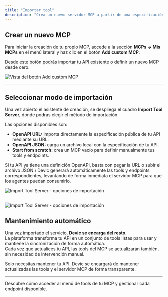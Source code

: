 ```yaml
---
title: "Importar tool"
description: "Crea un nuevo servidor MCP a partir de una especificación OpenAPI o desde cero."
---
```


## Crear un nuevo MCP

Para iniciar la creación de tu propio MCP, accede a la sección **MCPs → Mis MCPs** en el menú lateral y haz clic en el botón **Add custom MCP**.

<Card title="Añadir un MCP personalizado" icon="plus" horizontal>
  Desde este botón podrás importar tu API existente o definir un nuevo MCP desde cero.
</Card>

![Vista del botón Add custom MCP](/add-custom-mcp.png)

---

## Seleccionar modo de importación

Una vez abierto el asistente de creación, se despliega el cuadro **Import Tool Server**, donde podrás elegir el método de importación.

Las opciones disponibles son:

- **OpenAPI URL:** importa directamente la especificación pública de tu API mediante su URL.
- **OpenAPI JSON:** carga un archivo local con la especificación de tu API.
- **Start from scratch:** crea un MCP vacío para definir manualmente tus tools y endpoints.

<Card title="Importar desde OpenAPI" icon="link">
  Si tu API ya tiene una definición OpenAPI, basta con pegar la URL o subir el archivo JSON.\
  Devic generará automáticamente las tools y endpoints correspondientes, levantando de forma inmediata el servidor MCP para que los agentes puedan consumirlo.
</Card>

![Import Tool Server - opciones de importación](/import-tool.png)

## 

![Import Tool Server - opciones de importación](/import-options.png)

## Mantenimiento automático

Una vez importado el servicio, **Devic se encarga del resto**.\
La plataforma transforma tu API en un conjunto de tools listas para usar y mantiene la sincronización de forma automática.\
Cada vez que actualices tu API, las tools del MCP se actualizarán también, sin necesidad de intervención manual.

<Card title="Sincronización continua" icon="arrows-rotate" horizontal>
  Solo necesitas mantener tu API. Devic se encargará de mantener actualizadas las tools y el servidor MCP de forma transparente.
</Card>

---

<Card title="Siguiente paso" icon="wrench" href="devic/mcps/my-mcps/import-tool">
  Descubre cómo acceder al menú de tools de tu MCP y gestionar cada endpoint disponible.
</Card>